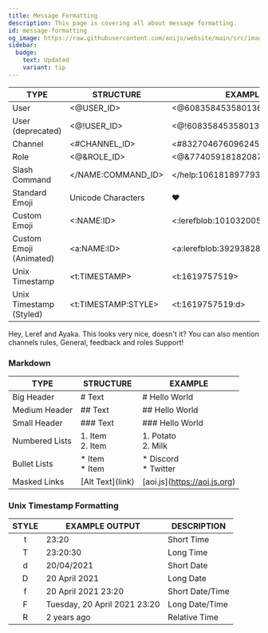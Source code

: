 ```yaml
---
title: Message Formatting
description: This page is covering all about message formatting.
id: message-formatting
og_image: https://raw.githubusercontent.com/aoijs/website/main/src/images/og/16.png
sidebar:
  badge:
    text: Updated
    variant: tip
---
```



| TYPE                    | STRUCTURE               | EXAMPLE                              |
| ----------------------- | ----------------------- | ------------------------------------ |
| User                    | \<@USER_ID\>            | \<\@608358453580136499\>             |
| User (deprecated)       | \<@!USER_ID\>           | \<@!608358453580136499\>             |
| Channel                 | \<#CHANNEL_ID\>         | \<#832704676096245800\>              |
| Role                    | \<@&ROLE_ID\>           | \<@&774059181820870696\>             |
| Slash Command           | \</NAME\:COMMAND_ID\>   | \</help\:1061818977933873282\>       |
| Standard Emoji          | Unicode Characters      | ❤️                                   |
| Custom Emoji            | \<\:NAME\:ID\>          | \<\:lerefblob\:1010320053687832586\> |
| Custom Emoji (Animated) | \<a\:NAME\:ID\>         | \<a\:lerefblob\:392938283556143104\> |
| Unix Timestamp          | \<t\:TIMESTAMP\>        | \<t\:1619757519\>                    |
| Unix Timestamp (Styled) | \<t\:TIMESTAMP\:STYLE\> | \<t\:1619757519\:d\>                 |

<DiscordMentionComponent client:load client:only="react">
    Hey, <DiscordMention type="user">Leref</DiscordMention> and <DiscordMention type="user">Ayaka</DiscordMention>. This looks very nice, doesn't it? You can also mention channels <DiscordMention type="channel">rules</DiscordMention>, <DiscordMention type="voice">General</DiscordMention>,  <DiscordMention type="forum">feedback</DiscordMention> and roles <DiscordMention type="role" color="#70f0b4">Support</DiscordMention>!
</DiscordMentionComponent>

### Markdown

| TYPE           | STRUCTURE                | EXAMPLE                        |
| -------------- | ------------------------ | ------------------------------ |
| Big Header     | \# Text                  | \# Hello World                 |
| Medium Header  | \#\# Text                | \#\# Hello World               |
| Small Header   | \#\#\# Text              | \#\#\# Hello World             |
| Numbered Lists | 1\. Item <br /> 2\. Item | 1\. Potato <br /> 2\. Milk     |
| Bullet Lists   | \* Item <br /> \* Item   | \* Discord <br /> \* Twitter   |
| Masked Links   | \[Alt Text\](link)       | \[aoi.js\](https://aoi.js.org) |

### Unix Timestamp Formatting

| STYLE | EXAMPLE OUTPUT               | DESCRIPTION     |
| :---: | ---------------------------- | --------------- |
|   t   | 23:20                        | Short Time      |
|   T   | 23:20:30                     | Long Time       |
|   d   | 20/04/2021                   | Short Date      |
|   D   | 20 April 2021                | Long Date       |
|   f   | 20 April 2021 23:20          | Short Date/Time |
|   F   | Tuesday, 20 April 2021 23:20 | Long Date/Time  |
|   R   | 2 years ago                  | Relative Time   |
